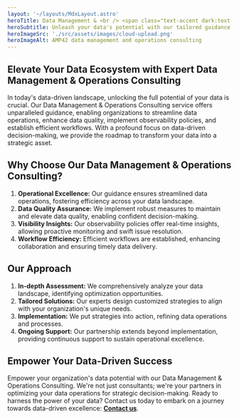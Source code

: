 ```yaml
---
layout: '~/layouts/MdxLayout.astro'
heroTitle: Data Management & <br /> <span class="text-accent dark:text-white highlight">Operations Consulting</span>
heroSubtitle: Unleash your data's potential with our tailored guidance. Elevate data operations, ensure quality, and drive efficiency. Experience informed decision-making through observability and optimized workflows.
heroImageSrc: './src/assets/images/cloud-upload.png'
heroImageAlt: AMP42 data management and operations consulting
---
```


## **Elevate Your Data Ecosystem with Expert Data Management & Operations Consulting**

In today's data-driven landscape, unlocking the full potential of your data is crucial. Our Data Management & Operations Consulting service offers unparalleled guidance, enabling organizations to streamline data operations, enhance data quality, implement observability policies, and establish efficient workflows. With a profound focus on data-driven decision-making, we provide the roadmap to transform your data into a strategic asset.

## **Why Choose Our Data Management & Operations Consulting?**

1. **Operational Excellence:** Our guidance ensures streamlined data operations, fostering efficiency across your data landscape.
2. **Data Quality Assurance:** We implement robust measures to maintain and elevate data quality, enabling confident decision-making.
3. **Visibility Insights:** Our observability policies offer real-time insights, allowing proactive monitoring and swift issue resolution.
4. **Workflow Efficiency:** Efficient workflows are established, enhancing collaboration and ensuring timely data delivery.

## **Our Approach**

1. **In-depth Assessment:** We comprehensively analyze your data landscape, identifying optimization opportunities.
2. **Tailored Solutions:** Our experts design customized strategies to align with your organization's unique needs.
3. **Implementation:** We put strategies into action, refining data operations and processes.
4. **Ongoing Support:** Our partnership extends beyond implementation, providing continuous support to sustain operational excellence.

## **Empower Your Data-Driven Success**

Empower your organization's data potential with our Data Management & Operations Consulting. We're not just consultants; we're your partners in optimizing your data operations for strategic decision-making. Ready to harness the power of your data? Contact us today to embark on a journey towards data-driven excellence: **[Contact us](https://www.amp42.com/contact)**.
